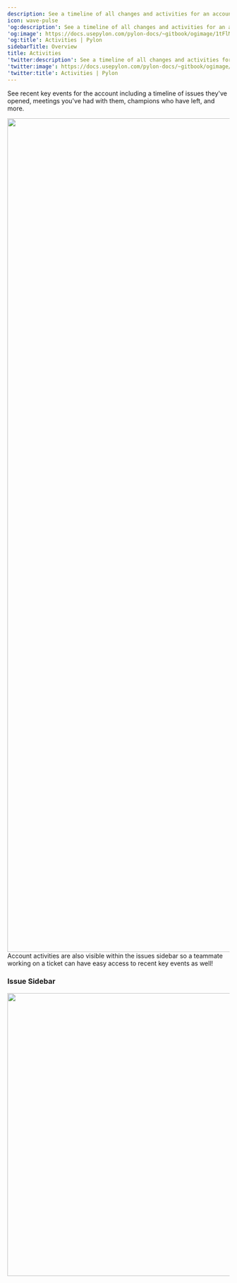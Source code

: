 ---
description: See a timeline of all changes and activities for an account
icon: wave-pulse
'og:description': See a timeline of all changes and activities for an account
'og:image': https://docs.usepylon.com/pylon-docs/~gitbook/ogimage/1tFlM9E9SZ4O90LRjGnf
'og:title': Activities | Pylon
sidebarTitle: Overview
title: Activities
'twitter:description': See a timeline of all changes and activities for an account
'twitter:image': https://docs.usepylon.com/pylon-docs/~gitbook/ogimage/1tFlM9E9SZ4O90LRjGnf
'twitter:title': Activities | Pylon
---
See recent key events for the account including a timeline of issues they've opened, meetings you've had with them, champions who have left, and more.

<Frame>
<img alt="" class="block" data-testid="zoom-image" fetchpriority="high" height="1886" sizes="(max-width: 640px) 400px, 768px" src="/images/79174384.png" width="3023"/>
</Frame>

<Info>
Account activities are also visible within the issues sidebar so a teammate working on a ticket can have easy access to recent key events as well!
</Info>

### Issue Sidebar

<Frame>
<img alt="" class="block" data-testid="zoom-image" fetchpriority="low" height="640" loading="lazy" sizes="(max-width: 640px) 400px, 768px" src="/images/0f1355c1.png" width="901"/>
</Frame>

